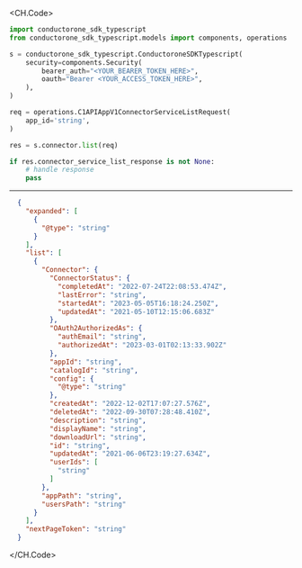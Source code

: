 
<CH.Code>
```python List.py
import conductorone_sdk_typescript
from conductorone_sdk_typescript.models import components, operations

s = conductorone_sdk_typescript.ConductoroneSDKTypescript(
    security=components.Security(
        bearer_auth="<YOUR_BEARER_TOKEN_HERE>",
        oauth="Bearer <YOUR_ACCESS_TOKEN_HERE>",
    ),
)

req = operations.C1APIAppV1ConnectorServiceListRequest(
    app_id='string',
)

res = s.connector.list(req)

if res.connector_service_list_response is not None:
    # handle response
    pass
```
---

```json Example Response
  {
    "expanded": [
      {
        "@type": "string"
      }
    ],
    "list": [
      {
        "Connector": {
          "ConnectorStatus": {
            "completedAt": "2022-07-24T22:08:53.474Z",
            "lastError": "string",
            "startedAt": "2023-05-05T16:18:24.250Z",
            "updatedAt": "2021-05-10T12:15:06.683Z"
          },
          "OAuth2AuthorizedAs": {
            "authEmail": "string",
            "authorizedAt": "2023-03-01T02:13:33.902Z"
          },
          "appId": "string",
          "catalogId": "string",
          "config": {
            "@type": "string"
          },
          "createdAt": "2022-12-02T17:07:27.576Z",
          "deletedAt": "2022-09-30T07:28:48.410Z",
          "description": "string",
          "displayName": "string",
          "downloadUrl": "string",
          "id": "string",
          "updatedAt": "2021-06-06T23:19:27.634Z",
          "userIds": [
            "string"
          ]
        },
        "appPath": "string",
        "usersPath": "string"
      }
    ],
    "nextPageToken": "string"
  }
```
</CH.Code>
